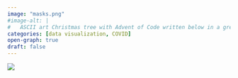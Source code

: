 ```yaml
---
image: "masks.png"
#image-alt: |
#	ASCII art Christmas tree with Advent of Code written below in a green monospace font.
categories: [data visualization, COVID]
open-graph: true
draft: false
---
```


![](masks.png){fig-alt="A figure published in JAMA showing the impact of mask mandates on hospitalizations and deaths related to COVID."}
